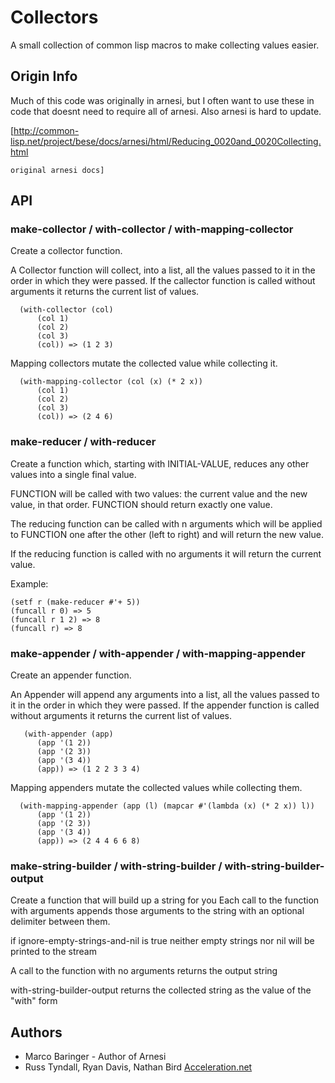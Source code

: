 = Collectors = 

A small collection of common lisp macros to make collecting values
easier.

== Origin Info ==

Much of this code was originally in arnesi, but I often want to use
these in code that doesnt need to require all of arnesi.  Also arnesi 
is hard to update.

[http://common-lisp.net/project/bese/docs/arnesi/html/Reducing_0020and_0020Collecting.html
 original arnesi docs]

== API ==

=== make-collector / with-collector / with-mapping-collector ===

Create a collector function.

A Collector function will collect, into a list, all the values
passed to it in the order in which they were passed. If the
callector function is called without arguments it returns the
current list of values. 

   (with-collector (col)
       (col 1)
       (col 2)
       (col 3)
       (col)) => (1 2 3)

Mapping collectors mutate the collected value while collecting it.

   (with-mapping-collector (col (x) (* 2 x))
       (col 1)
       (col 2)
       (col 3)
       (col)) => (2 4 6)


=== make-reducer / with-reducer ===

Create a function which, starting with INITIAL-VALUE, reduces
any other values into a single final value.

FUNCTION will be called with two values: the current value and
the new value, in that order. FUNCTION should return exactly one
value.

The reducing function can be called with n arguments which will
be applied to FUNCTION one after the other (left to right) and
will return the new value.

If the reducing function is called with no arguments it will
return the current value.

Example:
 (setf r (make-reducer #'+ 5))
 (funcall r 0) => 5
 (funcall r 1 2) => 8
 (funcall r) => 8


=== make-appender / with-appender / with-mapping-appender ===

Create an appender function.

An Appender will append any arguments into a list, all the values
passed to it in the order in which they were passed. If the
appender function is called without arguments it returns the
current list of values.

    (with-appender (app)
       (app '(1 2))
       (app '(2 3))
       (app '(3 4))
       (app)) => (1 2 2 3 3 4)

Mapping appenders mutate the collected values while collecting them.

   (with-mapping-appender (app (l) (mapcar #'(lambda (x) (* 2 x)) l))
       (app '(1 2))
       (app '(2 3))
       (app '(3 4))
       (app)) => (2 4 4 6 6 8)


=== make-string-builder / with-string-builder / with-string-builder-output ===

Create a function that will build up a string for you Each call to the
function with arguments appends those arguments to the string with an
optional delimiter between them.

if ignore-empty-strings-and-nil is true neither empty strings nor nil
will be printed to the stream

A call to the function with no arguments returns the output string

with-string-builder-output returns the collected string as the value
of the "with" form

== Authors ==

* Marco Baringer - Author of Arnesi
* Russ Tyndall, Ryan Davis, Nathan Bird [http://www.acceleration.net Acceleration.net]